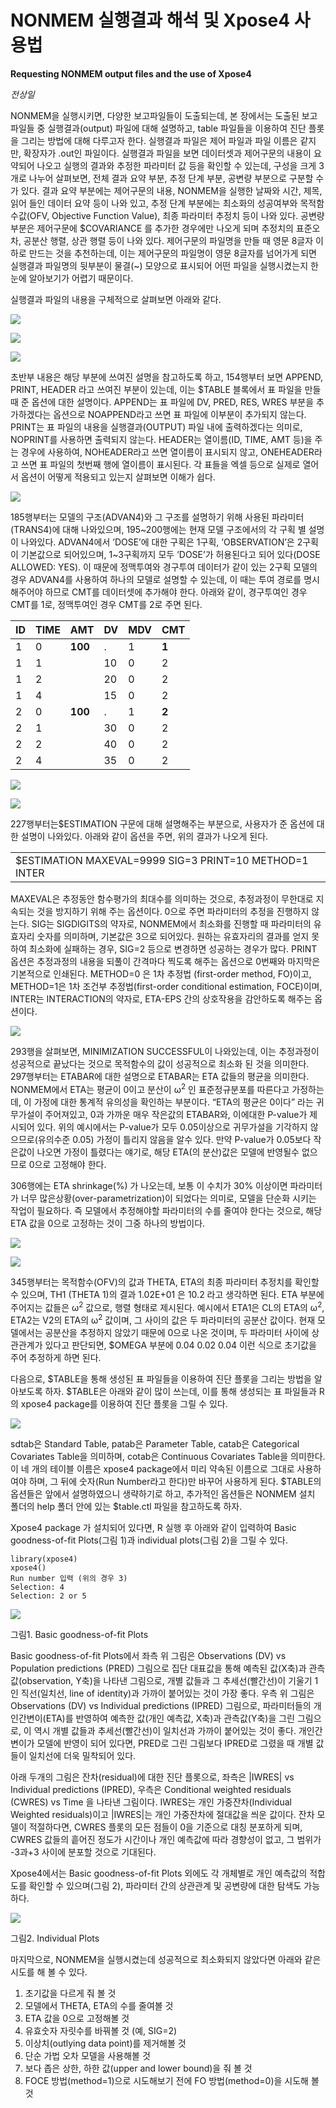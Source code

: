 # NONMEM 실행결과 해석 및 Xpose4 사용법

**Requesting NONMEM output files and the use of Xpose4**

*전상일*


NONMEM을 실행시키면, 다양한 보고파일들이 도출되는데, 본 장에서는 도출된 보고파일들 중 실행결과(output) 파일에 대해
설명하고, table 파일들을 이용하여 진단 플롯을 그리는 방법에 대해 다루고자 한다. 실행결과 파일은 제어 파일과 파일
이름은 같지만, 확장자가 .out인 파일이다. 실행결과 파일을 보면 데이터셋과 제어구문의 내용이 요약되어 나오고 실행의
결과와 추정한 파라미터 값 등을 확인할 수 있는데, 구성을 크게 3개로 나누어 살펴보면, 전체 결과 요약 부분, 추정 단계 부분,
공변량 부분으로 구분할 수가 있다. 결과 요약 부분에는 제어구문의 내용, NONMEM을 실행한 날짜와 시간, 제목, 읽어 들인
데이터 요약 등이 나와 있고, 추정 단계 부분에는 최소화의 성공여부와 목적함수값(OFV, Objective Function
Value), 최종 파라미터 추정치 등이 나와 있다. 공변량 부분은 제어구문에 $COVARIANCE 를 추가한 경우에만 나오게
되며 추정치의 표준오차, 공분산 행렬, 상관 행렬 등이 나와 있다. 제어구문의 파일명을 만들 때 영문 8글자 이하로 만드는
것을 추천하는데, 이는 제어구문의 파일명이 영문 8글자를 넘어가게 되면 실행결과 파일명의 뒷부분이 물결(\~) 모양으로 표시되어
어떤 파일을 실행시켰는지 한눈에 알아보기가 어렵기 때문이다.

실행결과 파일의 내용을 구체적으로 살펴보면 아래와 같다.

![](./assets/media-10/image1.png)

![](./assets/media-10/image2.png)

![](./assets/media-10/image3.png)

초반부 내용은 해당 부분에 쓰여진 설명을 참고하도록 하고, 154행부터 보면 APPEND, PRINT, HEADER 라고 쓰여진
부분이 있는데, 이는 $TABLE 블록에서 표 파일을 만들 때 준 옵션에 대한 설명이다. APPEND는 표 파일에 DV,
PRED, RES, WRES 부분을 추가하겠다는 옵션으로 NOAPPEND라고 쓰면 표 파일에 이부분이 추가되지 않는다.
PRINT는 표 파일의 내용을 실행결과(OUTPUT) 파일 내에 출력하겠다는 의미로, NOPRINT를 사용하면 출력되지
않는다. HEADER는 열이름(ID, TIME, AMT 등)을 주는 경우에 사용하여, NOHEADER라고 쓰면 열이름이
표시되지 않고, ONEHEADER라고 쓰면 표 파일의 첫번째 행에 열이름이 표시된다. 각 표들을 엑셀 등으로 실제로 열어서 옵션이
어떻게 적용되고 있는지 살펴보면 이해가 쉽다.

![](./assets/media-10/image4.png)

185행부터는 모델의 구조(ADVAN4)와 그 구조를 설명하기 위해 사용된 파라미터(TRANS4)에 대해 나와있으며,
195\~200행에는 현재 모델 구조에서의 각 구획 별 설명이 나와있다. ADVAN4에서 ‘DOSE’에 대한 구획은 1구획,
‘OBSERVATION’은 2구획이 기본값으로 되어있으며, 1\~3구획까지 모두 ‘DOSE’가 허용된다고 되어 있다(DOSE
ALLOWED: YES). 이 때문에 정맥투여와 경구투여 데이터가 같이 있는 2구획 모델의 경우 ADVAN4를 사용하여 하나의
모델로 설명할 수 있는데, 이 때는 투여 경로를 명시해주어야 하므로 CMT를 데이터셋에 추가해야 한다. 아래와 같이,
경구투여인 경우 CMT를 1로, 정맥투여인 경우 CMT를 2로 주면 된다.

| ID | TIME | AMT     | DV | MDV | CMT   |
| -- | ---- | ------- | -- | --- | ----- |
| 1  | 0    | **100** | .  | 1   | **1** |
| 1  | 1    |         | 10 | 0   | 2     |
| 1  | 2    |         | 20 | 0   | 2     |
| 1  | 4    |         | 15 | 0   | 2     |
| 2  | 0    | **100** | .  | 1   | **2** |
| 2  | 1    |         | 30 | 0   | 2     |
| 2  | 2    |         | 40 | 0   | 2     |
| 2  | 4    |         | 35 | 0   | 2     |

![](./assets/media-10/image5.png)

![](./assets/media-10/image6.png)

227행부터는$ESTIMATION 구문에 대해 설명해주는 부분으로, 사용자가 준 옵션에 대한 설명이 나와있다. 아래와 같이 옵션을
주면, 위의 결과가 나오게 된다.

|                                                        |
| ------------------------------------------------------ |
| $ESTIMATION MAXEVAL=9999 SIG=3 PRINT=10 METHOD=1 INTER |

MAXEVAL은 추정동안 함수평가의 최대수를 의미하는 것으로, 추정과정이 무한대로 지속되는 것을 방지하기 위해 주는 옵션이다.
0으로 주면 파라미터의 추정을 진행하지 않는다. SIG는 SIGDIGITS의 약자로, NONMEM에서 최소화를 진행할 때
파라미터의 유효자리 숫자를 의미하며, 기본값은 3으로 되어있다. 원하는 유효자리의 결과를 얻지 못하여 최소화에 실패하는
경우, SIG=2 등으로 변경하면 성공하는 경우가 많다. PRINT 옵션은 추정과정의 내용을 되풀이 간격마다 찍도록 해주는
옵션으로 0번째와 마지막은 기본적으로 인쇄된다. METHOD=0 은 1차 추정법 (first-order
method, FO)이고, METHOD=1은 1차 조건부 추정법(first-order conditional estimation,
FOCE)이며, INTER는 INTERACTION의 약자로, ETA-EPS 간의 상호작용을 감안하도록 해주는 옵션이다.

![](./assets/media-10/image7.png)

293행을 살펴보면, MINIMIZATION SUCCESSFUL이 나와있는데, 이는 추정과정이 성공적으로 끝났다는 것으로
목적함수의 값이 성공적으로 최소화 된 것을 의미한다. 297행부터는 ETABAR에 대한 설명으로 ETABAR는
ETA 값들의 평균을 의미한다. NONMEM에서 ETA는 평균이 0이고 분산이 ω<sup>2</sup> 인 표준정규분포를 따른다고
가정하는데, 이 가정에 대한 통계적 유의성을 확인하는 부분이다. “ETA의 평균은 0이다” 라는 귀무가설이 주어져있고, 0과
가까운 매우 작은값의 ETABAR와, 이에대한 P-value가 제시되어 있다. 위의 예시에서는 P-value가 모두
0.05이상으로 귀무가설을 기각하지 않으므로(유의수준 0.05) 가정이 틀리지 않음을 알수 있다. 만약 P-value가
0.05보다 작은값이 나오면 가정이 틀렸다는 얘기로, 해당 ETA(의 분산)값은 모델에 반영될수 없으므로 0으로 고정해야
한다.

306행에는 ETA shrinkage(%) 가 나오는데, 보통 이 수치가 30% 이상이면 파라미터가 너무
많은상황(over-parametrization)이 되었다는 의미로, 모델을 단순화 시키는 작업이 필요하다. 즉
모델에서 추정해야할 파라미터의 수를 줄여야 한다는 것으로, 해당 ETA 값을 0으로 고정하는 것이 그중 하나의
방법이다.

![](./assets/media-10/image8.png)

![](./assets/media-10/image9.png)

345행부터는 목적함수(OFV)의 값과 THETA, ETA의 최종 파라미터 추정치를 확인할 수 있으며, TH1 (THETA 1)의
결과 1.02E+01 은 10.2 라고 생각하면 된다. ETA 부분에 주어지는 값들은 ω<sup>2</sup> 값으로, 행렬
형태로 제시된다. 예시에서 ETA1은 CL의 ETA의 ω<sup>2</sup>, ETA2는 V2의 ETA의
ω<sup>2</sup> 값이며, 그 사이의 값은 두 파라미터의 공분산 값이다. 현재 모델에서는 공분산을 추정하지 않았기 때문에
0으로 나온 것이며, 두 파라미터 사이에 상관관계가 있다고 판단되면, $OMEGA 부분에 0.04 0.02 0.04 이런 식으로
초기값을 주어 추정하게 하면 된다.

다음으로, $TABLE을 통해 생성된 표 파일들을 이용하여 진단 플롯을 그리는 방법을 알아보도록 하자. $TABLE은 아래와 같이
많이 쓰는데, 이를 통해 생성되는 표 파일들과 R의 xpose4 package를 이용하여 진단 플롯을 그릴 수 있다.

![](./assets/media-10/image10.png)

sdtab은 Standard Table, patab은 Parameter Table, catab은 Categorical
Covariates Table을 의미하며, cotab은 Continuous Covariates Table을 의미한다. 이 네 개의
테이블 이름은 xpose4 package에서 미리 약속된 이름으로 그대로 사용하여야 하며, 그 뒤에 숫자(Run Number라고
한다)만 바꾸어 사용하게 된다. $TABLE의 옵션들은 앞에서 설명하였으니 생략하기로 하고, 추가적인 옵션들은 NONMEM
설치 폴더의 help 폴더 안에 있는 $table.ctl 파일을 참고하도록 하자.

Xpose4 package 가 설치되어 있다면, R 실행 후 아래와 같이 입력하여 Basic goodness-of-fit
Plots(그림 1)과 individual plots(그림 2)을 그릴 수 있다.

```
library(xpose4)
xpose4()
Run number 입력 (위의 경우 3)
Selection: 4
Selection: 2 or 5
```

![](./assets/media-10/image11.emf)

그림1. Basic goodness-of-fit Plots

Basic goodness-of-fit Plots에서 좌측 위 그림은 Observations (DV) vs Population
predictions (PRED) 그림으로 집단 대표값을 통해 예측된 값(X축)과 관측값(observation, Y축)을 나타낸
그림으로, 개별 값들과 그 추세선(빨간선)이 기울기 1인 직선(일치선, line of identity)과 가까이 붙어있는 것이
가장 좋다. 우측 위 그림은 Observations (DV) vs Individual predictions (IPRED)
그림으로, 파라미터들의 개인간변이(ETA)를 반영하여 예측한 값(개인 예측값, X축)과 관측값(Y축)을 그린
그림으로, 이 역시 개별 값들과 추세선(빨간선)이 일치선과 가까이 붙어있는 것이 좋다. 개인간변이가 모델에 반영이
되어 있다면, PRED로 그린 그림보다 IPRED로 그렸을 때 개별 값들이 일치선에 더욱 밀착되어 있다.

아래 두개의 그림은 잔차(residual)에 대한 진단 플롯으로, 좌측은 |IWRES| vs Individual
predictions (IPRED), 우측은 Conditional weighted residuals (CWRES) vs Time
을 나타낸 그림이다. IWRES는 개인 가중잔차(Individual Weighted residuals)이고 |IWRES|는
개인 가중잔차에 절대값을 씌운 값이다. 잔차 모델이 적절하다면, CWRES 플롯의 모든 점들이 0을 기준으로 대칭 분포하게
되며, CWRES 값들의 흩어진 정도가 시간이나 개인 예측값에 따라 경향성이 없고, 그 범위가 -3과+3 사이에 분포할 것으로
기대된다.

Xpose4에서는 Basic goodness-of-fit Plots 외에도 각 개체별로 개인 예측값의 적합도를 확인할 수
있으며(그림 2), 파라미터 간의 상관관계 및 공변량에 대한 탐색도 가능하다.

![](./assets/media-10/image12.emf)

그림2. Individual Plots

마지막으로, NONMEM을 실행시켰는데 성공적으로 최소화되지 않았다면 아래와 같은 시도를 해 볼 수 있다.

1.  초기값을 다르게 줘 볼 것
2.  모델에서 THETA, ETA의 수를 줄여볼 것 
3.  ETA 값을 0으로 고정해볼 것 
4.  유효숫자 자릿수를 바꿔볼 것 (예, SIG=2) 
5.  이상치(outlying data point)를 제거해볼 것 
6.  단순 가법 오차 모델을 사용해볼 것 
7.  보다 좁은 상한, 하한 값(upper and lower bound)을 줘 볼 것 
8.  FOCE 방법(method=1)으로 시도해보기 전에 FO 방법(method=0)을 시도해 볼 것
